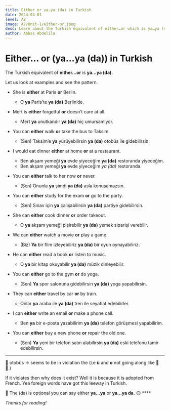 ```yaml
---
title: Either or ya…ya (da) in Turkish
date: 2024-04-01
level: A2
image: A2/Unit-1/either-or.jpeg
desc: Learn about the Turkish equivalent of either…or which is ya…ya (da) with examples and grammar rules.
author: Abbas Abdelila
---
```


# Either… or  (ya…ya (da)) in Turkish

The Turkish equivalent of **either…or** is **ya…ya (da).**

Let us look at examples and see the pattern.

- She is **either** at Paris **or** Berlin.
    - O **ya** Paris’te **ya (da)** Berlin’de.

    
- Mert is **either** forgetful **or** doesn’t care at all.
    - Mert **ya** unutkandır **ya (da)** hiç umursamıyor.

    
- You can **either** walk **or** take the bus to Taksim.
    - (Sen) Taksim’e **ya** yürüyebilirsin **ya (da)** otobüs ile gidebilirsin.

    
- I would eat dinner **either** at home **or** at a restaurant.
    - Ben akşam yemeği **ya** evde yiyeceğim **ya (da)** restoranda yiyeceğim.
    - Ben akşam yemeği **ya** evde yiyeceğim *ya (da)* restoranda.

    
- You can **either** talk to her now **or** never.
    - (Sen) Onunla **ya** şimdi **ya (da)** asla konuşamazsın.

    
- You can **either** study for the exam **or** go to the party.
    - (Sen) Sınav için **ya** çalışabilirsin **ya (da)** partiye gidebilirsin.

    
- She can **either** cook dinner **or** order takeout.
    - O **ya** akşam yemeği pişirebilir **ya (da)** yemek siparişi verebilir.

    
- We can **either** watch a movie **or** play a game.
    - (Biz) **Ya** bir film izleyebiliriz **ya (da)** bir oyun oynayabiliriz.

    
- He can **either** read a book **or** listen to music.
    - O **ya** bir kitap okuyabilir **ya (da)** müzik dinleyebilir.

    
- You can **either** go to the gym **or** do yoga.
    - (Sen) **Ya** spor salonuna gidebilirsin **ya (da)** yoga yapabilirsin.

    
- They can **either** travel by car **or** by train.
    - Onlar **ya** araba ile **ya (da)** tren ile seyahat edebilirler.
    
    
- I can **either** write an email **or** make a phone call.
    - Ben **ya** bir e-posta yazabilirim **ya (da)** telefon görüşmesi yapabilirim.

    
- You can **either** buy a new phone **or** repair the old one.
    - (Sen) **Ya** yeni bir telefon satın alabilirsin **ya (da)** eski telefonu tamir edebilirsin.


---

📝 otobüs → seems to be in violation the <CustomLink url="https://www.pickturkish.com/posts/a1/vowel-harmony" name="vowel harmony" /> (i.e **ü** and **o** not going along like 🌊 🚢.)

If it violates then why does it exist? Well it is because it is adopted from French. Yea foreign words have got this leeway in Turkish.

📝 The (da) is optional you can say either **ya…ya** or **ya…ya da.**  🙃 ****

*Thanks for reading!*
